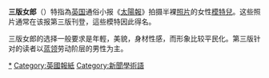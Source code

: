 {{Unreferenced|time=2016-06-22T22:22:39+00:00}}
'''三版女郎'''（{{lang-en|'''Page Three girl'''}}）特指為[[英国|英国]]通俗小报《[[太陽報_(英國)|太陽報]]》拍摄半裸[[照片|照片]]的女性[[模特兒|模特兒]]。这些照片通常在该报第三版刊登，這些模特因此得名。

三版女郎的选择一般要求是年輕，美貌，身材性感，而形象比较平民化。第三版针对的读者以[[蓝领|蓝领]]劳动阶层的男性为主。

{{色情}}

[[Category:三版女郎|*]]
[[Category:英國報紙|Category:英國報紙]]
[[Category:新聞學術語|Category:新聞學術語]]